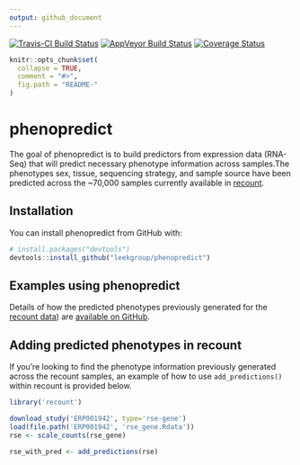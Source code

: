 ```yaml
---
output: github_document
---
```


[![Travis-CI Build Status](https://travis-ci.org/leekgroup/phenopredict.svg?branch=master)](https://travis-ci.org/leekgroup/phenopredict)
[![AppVeyor Build Status](https://ci.appveyor.com/api/projects/status/github/leekgroup/phenopredict?branch=master&svg=true)](https://ci.appveyor.com/project/leekgroup/phenopredict)
[![Coverage Status](https://img.shields.io/coveralls/leekgroup/phenopredict.svg)](https://coveralls.io/r/leekgroup/phenopredict?branch=master)

<!-- README.md is generated from README.Rmd. Please edit that file -->

```r
knitr::opts_chunk$set(
  collapse = TRUE,
  comment = "#>",
  fig.path = "README-"
)
```

# phenopredict

The goal of phenopredict is to build predictors from expression data (RNA-Seq) that will predict necessary phenotype information across samples.The phenotypes sex, tissue, sequencing strategy, and sample source have been predicted across the ~70,000 samples currently available in [recount](https://jhubiostatistics.shinyapps.io/recount/).

## Installation

You can install phenopredict from GitHub with:

```r
# install.packages("devtools")
devtools::install_github("leekgroup/phenopredict")
```

## Examples using phenopredict

Details of how the predicted phenotypes previously generated for the [recount data](https://jhubiostatistics.shinyapps.io/recount/)) are [available on GitHub](https://github.com/ShanEllis/phenopredict_phenotypes).


## Adding predicted phenotypes in recount

If you're looking to find the phenotype information previously generated across the recount samples, an example of how to use `add_predictions()` within recount is provided below.

```r
library('recount')

download_study('ERP001942', type='rse-gene')
load(file.path('ERP001942', 'rse_gene.Rdata'))
rse <- scale_counts(rse_gene)

rse_with_pred <- add_predictions(rse)
```
